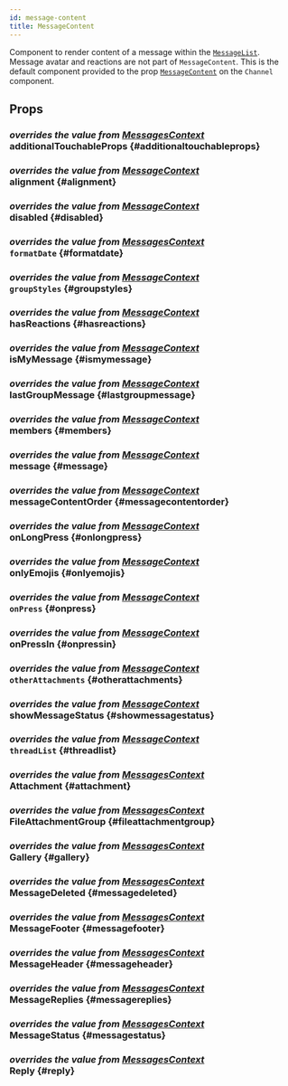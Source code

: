 ```yaml
---
id: message-content
title: MessageContent
---
```





Component to render content of a message within the [`MessageList`](./message_list.mdx). Message avatar and reactions are not part of `MessageContent`.
This is the default component provided to the prop [`MessageContent`](../core-components/channel.mdx#messagecontent) on the `Channel` component.

## Props

### <div class="label description">_overrides the value from [MessagesContext](../contexts/messages_context.mdx#additionaltouchableprops)_</div> additionalTouchableProps {#additionaltouchableprops}

<AdditionalTouchableProps />

### <div class="label description">_overrides the value from [MessageContext](../contexts/message_context.mdx#alignment)_</div> alignment {#alignment}

<Alignment />

### <div class="label description">_overrides the value from [MessageContext](../contexts/message_context.mdx#disabled)_</div> disabled {#disabled}

<Disabled />

### <div class="label description">_overrides the value from [MessagesContext](../contexts/messages_context.mdx#formatdate)_</div> `formatDate` {#formatdate}

<FormatDate />

<!-- ### goToMessage -->

### <div class="label description">_overrides the value from [MessageContext](../contexts/message_context.mdx#groupstyles)_</div> `groupStyles` {#groupstyles}

<GroupStyles />

### <div class="label description">_overrides the value from [MessageContext](../contexts/message_context.mdx#hasreactions)_</div> hasReactions {#hasreactions}

<HasReactions />

### <div class="label description">_overrides the value from [MessageContext](../contexts/message_context.mdx#ismymessage)_</div> isMyMessage {#ismymessage}

<IsMyMessage />

### <div class="label description">_overrides the value from [MessageContext](../contexts/message_context.mdx#lastgroupmessage)_</div> lastGroupMessage {#lastgroupmessage}

<LastGroupMessage />

### <div class="label description">_overrides the value from [MessageContext](../contexts/message_context.mdx#members)_</div> members {#members}

<Members />

### <div class="label description">_overrides the value from [MessageContext](../contexts/message_context.mdx#message)_</div> message {#message}

<MessageProp />

### <div class="label description">_overrides the value from [MessageContext](../contexts/message_context.mdx#messagecontentorder)_</div> messageContentOrder {#messagecontentorder}

<MessageContentOrder />

### <div class="label description">_overrides the value from [MessageContext](../contexts/message_context.mdx#onlongpress)_</div> onLongPress {#onlongpress}

<OnLongPress />

### <div class="label description">_overrides the value from [MessageContext](../contexts/message_context.mdx#onlyemojis)_</div> onlyEmojis {#onlyemojis}

<OnlyEmojis />

### <div class="label description">_overrides the value from [MessageContext](../contexts/message_context.mdx#onpress)_</div> `onPress` {#onpress}

<OnPress />

### <div class="label description">_overrides the value from [MessageContext](../contexts/message_context.mdx#onpressin)_</div> onPressIn {#onpressin}

<OnPressIn />

### <div class="label description">_overrides the value from [MessageContext](../contexts/message_context.mdx#otherattachments)_</div> `otherAttachments` {#otherattachments}

<OtherAttachments />

<!-- ### preventPress -->

### <div class="label description">_overrides the value from [MessageContext](../contexts/message_context.mdx#showmessagestatus)_</div> showMessageStatus {#showmessagestatus}

<ShowMessageStatus />

### <div class="label description">_overrides the value from [MessageContext](../contexts/message_context.mdx#threadlist)_</div> `threadList` {#threadlist}

<ThreadList />

### <div class="label description">_overrides the value from [MessagesContext](../contexts/messages_context.mdx#attachment)_</div> Attachment {#attachment}

<Attachment />

### <div class="label description">_overrides the value from [MessagesContext](../contexts/messages_context.mdx#fileattachmentgroup)_</div> FileAttachmentGroup {#fileattachmentgroup}

<FileAttachmentGroup />

### <div class="label description">_overrides the value from [MessagesContext](../contexts/messages_context.mdx#gallery)_</div> Gallery {#gallery}

<Gallery />

### <div class="label description">_overrides the value from [MessagesContext](../contexts/messages_context.mdx#messagedeleted)_</div> MessageDeleted {#messagedeleted}

<MessageDeleted />

### <div class="label description">_overrides the value from [MessagesContext](../contexts/messages_context.mdx#messagefooter)_</div> MessageFooter {#messagefooter}

<MessageFooter />

### <div class="label description">_overrides the value from [MessagesContext](../contexts/messages_context.mdx#messageheader)_</div> MessageHeader {#messageheader}

<MessageHeader />

### <div class="label description">_overrides the value from [MessagesContext](../contexts/messages_context.mdx#messagereplies)_</div> MessageReplies {#messagereplies}

<MessageReplies />

### <div class="label description">_overrides the value from [MessagesContext](../contexts/messages_context.mdx#messagestatus)_</div> MessageStatus {#messagestatus}

<MessageStatus />

### <div class="label description">_overrides the value from [MessagesContext](../contexts/messages_context.mdx#reply)_</div> Reply {#reply}

<Reply />

